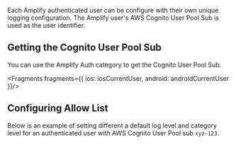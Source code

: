 Each Amplify authenticated user can be configure with their own unique logging configuration.  The Amplify user's AWS Cognito User Pool Sub is used as the user identifier. 

## Getting the Cognito User Pool Sub
You can use the Amplify Auth category to get the Cognito User Pool Sub.


<Fragments
    fragments={{
        ios: iosCurrentUser,
        android: androidCurrentUser
    }}/>

## Configuring Allow List

Below is an example of setting different a default log level and category level for an authenticated user with AWS Cognito User Pool sub `xyz-123`.


<BlockSwitcher>
    <Block name="With Configuration File">
        <Fragments fragments={{all: commonUserLogLevel}}/>
    </Block>
    <Block name="With Code">
        <Fragments
            fragments={{
                ios: iosUserLogLevel,
                android: androidUserLogLevel
            }}/>
    </Block>
</BlockSwitcher>